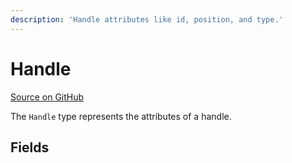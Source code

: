 ```yaml
---
description: 'Handle attributes like id, position, and type.'
---
```


# Handle

[Source on GitHub](https://github.com/xyflow/xyflow/blob/main/packages/system/src/types/handles.ts/#L5)

The `Handle` type represents the attributes of a handle.

## Fields

<APIDocs typeName="Handle" packageName="system" />
